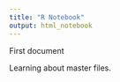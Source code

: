 ```yaml
---
title: "R Notebook"
output: html_notebook
---
```


First document

Learning about master files.

```r



```

